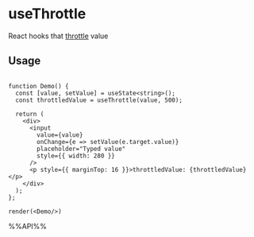 # useThrottle

React hooks that [throttle](https://lodash.com/docs/4.17.15#throttle) value


## Usage

```tsx live noInline

function Demo() {
  const [value, setValue] = useState<string>();
  const throttledValue = useThrottle(value, 500);

  return (
    <div>
      <input
        value={value}
        onChange={e => setValue(e.target.value)}
        placeholder="Typed value"
        style={{ width: 280 }}
      />
      <p style={{ marginTop: 16 }}>throttledValue: {throttledValue}</p>
    </div>
  );
};

render(<Demo/>)

```

%%API%%
